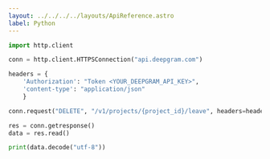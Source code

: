 ---
layout: ../../../../layouts/ApiReference.astro
label: Python
---

```py
import http.client

conn = http.client.HTTPSConnection("api.deepgram.com")

headers = {
    'Authorization': "Token <YOUR_DEEPGRAM_API_KEY>",
    'content-type': "application/json"
    }

conn.request("DELETE", "/v1/projects/{project_id}/leave", headers=headers)

res = conn.getresponse()
data = res.read()

print(data.decode("utf-8"))
```
